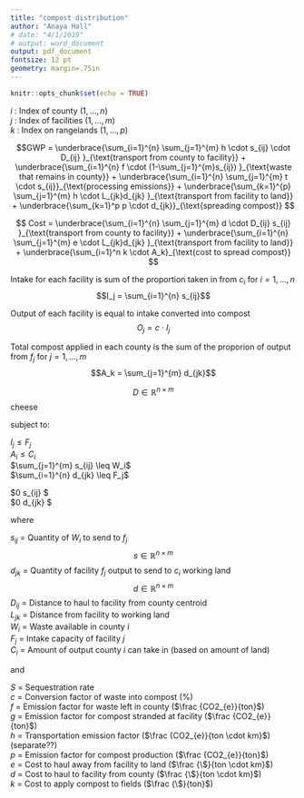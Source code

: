 ```yaml
---
title: "compost distribution"
author: "Anaya Hall"
# date: "4/1/2019"
# output: word_document
output: pdf_document
fontsize: 12 pt
geometry: margin=.75in
---
```


```r
knitr::opts_chunk$set(echo = TRUE)
```

\newcommand{\sR}[1]{\in\mathbb{R}^{#1}}

$i$ : Index of county ($1,...,n$)  
$j$ : Index of facilities ($1,...,m$)  
$k$ : Index on rangelands ($1,...,p$)

$$GWP = 
\underbrace{\sum_{i=1}^{n} \sum_{j=1}^{m} h \cdot s_{ij} \cdot D_{ij} }_{\text{transport from county to facility}} + 
\underbrace{\sum_{i=1}^{n} f \cdot (1-\sum_{j=1}^{m}s_{ij}) }_{\text{waste that remains in county}} +  
\underbrace{\sum_{i=1}^{n} \sum_{j=1}^{m} t \cdot s_{ij}}_{\text{processing emissions}} + 
\underbrace{\sum_{k=1}^{p} \sum_{j=1}^{m} h \cdot L_{jk}d_{jk} }_{\text{transport from facility to land}} +  
\underbrace{\sum_{k=1}^p p \cdot d_{jk}}_{\text{spreading compost}} $$

$$ Cost = 
\underbrace{\sum_{i=1}^{n} \sum_{j=1}^{m} d \cdot D_{ij} s_{ij} }_{\text{transport from county to facility}} +  
\underbrace{\sum_{i=1}^{n} \sum_{j=1}^{m} e \cdot L_{jk}d_{jk} }_{\text{transport from facility to land}} +  
\underbrace{\sum_{i=1}^n k \cdot A_k}_{\text{cost to spread compost}} $$

Intake for each facility is sum of the proportion taken in from $c_i$ for $i = 1,...,n$  
$$I_j = \sum_{i=1}^{n} s_{ij}$$  

Output of each facility is equal to intake converted into compost  
$$O_j = c \cdot I_j$$  

Total compost applied in each county is the sum of the proporion of output from $f_j$ for $j = 1,...,m$  
$$A_k = \sum_{j=1}^{m} d_{jk}$$  


$$D\sR{n\times m}$$ cheese

subject to: 

$I_j \leq F_j$  
$A_i \leq C_i$  
$\sum_{j=1}^{m} s_{ij} \leq W_i$  
$\sum_{i=1}^{n} d_{jk} \leq F_j$  

$0 \leq s_{ij} $  
$0 \leq d_{jk} $  

where  

$s_{ij}$ = Quantity of $W_i$ to send to $f_j$  
$$s\sR{n\times m}$$
$d_{jk}$ = Quantity of facility $f_j$ output to send to $c_i$ working land  
$$d\sR{n\times m}$$
$D_{ij}$ = Distance to haul to facility from county centroid  
$L_{jk}$ = Distance from facility to working land  
$W_i$ = Waste available in county $i$  
$F_j$ = Intake capacity of facility $j$  
$C_i$ = Amount of output county $i$ can take in (based on amount of land)  

and 

$S$ = Sequestration rate  
$c$ = Conversion factor of waste into compost  (%)  
$f$ = Emission factor for waste left in county ($\frac {CO2_{e}}{ton}$)    
$g$ = Emission factor for compost stranded at facility  ($\frac {CO2_{e}}{ton}$)   
$h$ = Transportation emission factor ($\frac {CO2_{e}}{ton \cdot km}$) (separate??)     
$p$ = Emission factor for compost production ($\frac {CO2_{e}}{ton}$)  
$e$ = Cost to haul away from facility to land  ($\frac {\$}{ton \cdot km}$)     
$d$ = Cost to haul to facility from county ($\frac {\$}{ton \cdot km}$)    
$k$ = Cost to apply compost to fields ($\frac {\$}{ton}$)  
